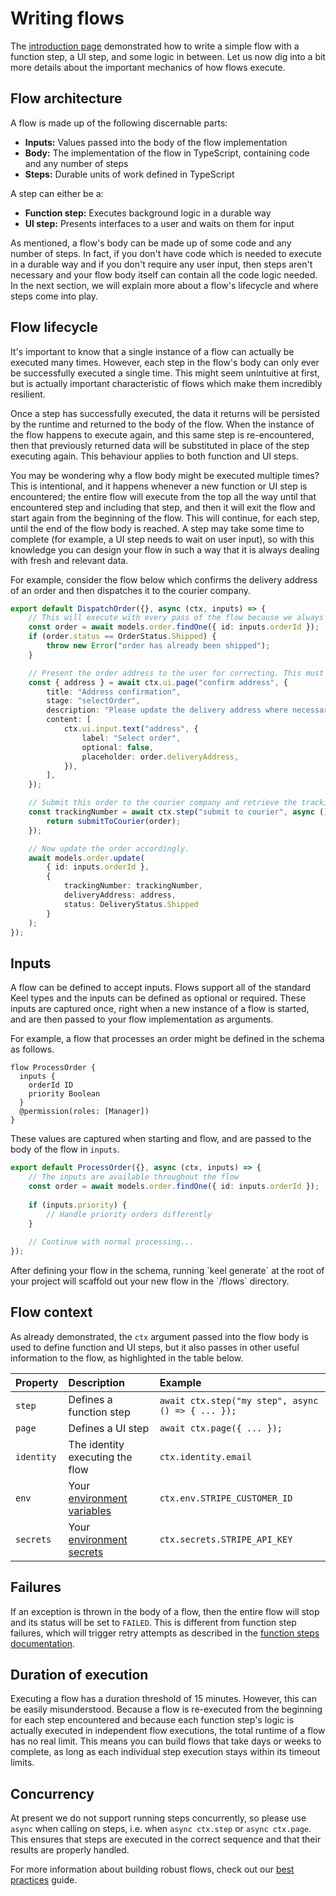 
# Writing flows

The [introduction page](/flows) demonstrated how to write a simple flow with a function step, a UI step, and some logic in between. Let us now dig into a bit more details about the important mechanics of how flows execute.

## Flow architecture

A flow is made up of the following discernable parts:

 - **Inputs:** Values passed into the body of the flow implementation
 - **Body:** The implementation of the flow in TypeScript, containing code and any number of steps
 - **Steps:** Durable units of work defined in TypeScript

A step can either be a:

 - **Function step:** Executes background logic in a durable way
 - **UI step:** Presents interfaces to a user and waits on them for input

As mentioned, a flow's body can be made up of some code and any number of steps.  In fact, if you don't have code which is needed to execute in a durable way and if you don't require any user input, then steps aren't necessary and your flow body itself can contain all the code logic needed.  In the next section, we will explain more about a flow's lifecycle and where steps come into play.

## Flow lifecycle

It's important to know that a single instance of a flow can actually be executed many times. However, each step in the flow's body can only ever be successfully executed a single time.  This might seem unintuitive at first, but is actually important characteristic of flows which make them incredibly resilient.  

Once a step has successfully executed, the data it returns will be persisted by the runtime and returned to the body of the flow. When the instance of the flow happens to execute again, and this same step is re-encountered, then that previously returned data will be substituted in place of the step executing again. This behaviour applies to both function and UI steps.

You may be wondering why a flow body might be executed multiple times? This is intentional, and it happens whenever a new function or UI step is encountered; the entire flow will execute from the top all the way until that encountered step and including that step, and then it will exit the flow and start again from the beginning of the flow.  This will continue, for each step, until the end of the flow body is reached.  A step may take some time to complete (for example, a UI step needs to wait on user input), so with this knowledge you can design your flow in such a way that it is always dealing with fresh and relevant data.

For example, consider the flow below which confirms the delivery address of an order and then dispatches it to the courier company.

```ts
export default DispatchOrder({}, async (ctx, inputs) => {
    // This will execute with every pass of the flow because we always want to get the latest data.
    const order = await models.order.findOne({ id: inputs.orderId });
    if (order.status == OrderStatus.Shipped) {
        throw new Error("order has already been shipped");
    }

    // Present the order address to the user for correcting. This must only ever happen once.
    const { address } = await ctx.ui.page("confirm address", {
        title: "Address confirmation",
        stage: "selectOrder",
        description: "Please update the delivery address where necessary",
        content: [
            ctx.ui.input.text("address", {
                label: "Select order",
                optional: false,
                placeholder: order.deliveryAddress,
            }),
        ],
    });

    // Submit this order to the courier company and retrieve the tracking number. This must only ever happen once.
    const trackingNumber = await ctx.step("submit to courier", async () => {
        return submitToCourier(order);
    });

    // Now update the order accordingly.
    await models.order.update(
        { id: inputs.orderId },
        { 
            trackingNumber: trackingNumber,
            deliveryAddress: address,
            status: DeliveryStatus.Shipped
        }
    );
});
```

## Inputs

A flow can be defined to accept inputs. Flows support all of the standard Keel types and the inputs can be defined as optional or required. These inputs are captured once, right when a new instance of a flow is started, and are then passed to your flow implementation as arguments.

For example, a flow that processes an order might be defined in the schema as follows.

```keel
flow ProcessOrder {
  inputs {
    orderId ID
    priority Boolean
  }
  @permission(roles: [Manager])
}
```

These values are captured when starting and flow, and are passed to the body of the flow in `inputs`.

```ts
export default ProcessOrder({}, async (ctx, inputs) => {
    // The inputs are available throughout the flow
    const order = await models.order.findOne({ id: inputs.orderId });
    
    if (inputs.priority) {
        // Handle priority orders differently
    }
    
    // Continue with normal processing...
});
```

<Callout >
  After defining your flow in the schema, running `keel generate` at the root of your project will scaffold out your new flow in the `/flows` directory.
</Callout>

## Flow context

As already demonstrated, the `ctx` argument passed into the flow body is used to define function and UI steps, but it also passes in other useful information to the flow, as highlighted in the table below.

| Property | Description | Example |
|:---------|:------------|:--------|
| `step` | Defines a function step | `await ctx.step("my step", async () => { ... });` |
| `page` | Defines a UI step | `await ctx.page({ ... });` |
| `identity` | The identity executing the flow | `ctx.identity.email` |
| `env` | Your [environment variables](/envvars) | `ctx.env.STRIPE_CUSTOMER_ID` |
| `secrets` | Your [environment secrets](/secrets) | `ctx.secrets.STRIPE_API_KEY` |

## Failures

If an exception is thrown in the body of a flow, then the entire flow will stop and its status will be set to `FAILED`. This is different from function step failures, which will trigger retry attempts as described in the [function steps documentation](/flows/functions#retry-logic).

## Duration of execution

Executing a flow has a duration threshold of 15 minutes. However, this can be easily misunderstood. Because a flow is re-executed from the beginning for each step encountered and because each function step's logic is actually executed in independent flow executions, the total runtime of a flow has no real limit. This means you can build flows that take days or weeks to complete, as long as each individual step execution stays within its timeout limits.

## Concurrency

At present we do not support running steps concurrently, so please use `async` when calling on steps, i.e. when `async ctx.step` or `async ctx.page`. This ensures that steps are executed in the correct sequence and that their results are properly handled.

For more information about building robust flows, check out our [best practices](/flows/best-practices) guide.
